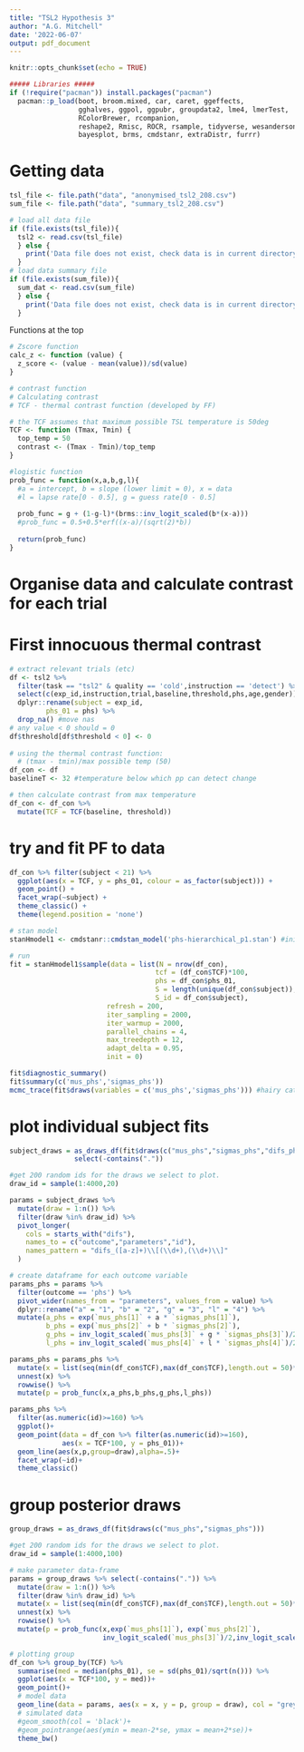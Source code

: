 ```yaml
---
title: "TSL2 Hypothesis 3"
author: "A.G. Mitchell"
date: '2022-06-07'
output: pdf_document
---
```


```r
knitr::opts_chunk$set(echo = TRUE)

##### Libraries #####
if (!require("pacman")) install.packages("pacman")
  pacman::p_load(boot, broom.mixed, car, caret, ggeffects, 
                 gghalves, ggpol, ggpubr, groupdata2, lme4, lmerTest, 
                 RColorBrewer, rcompanion,
                 reshape2, Rmisc, ROCR, rsample, tidyverse, wesanderson,
                 bayesplot, brms, cmdstanr, extraDistr, furrr)
```

# Getting data
```r
tsl_file <- file.path("data", "anonymised_tsl2_208.csv")
sum_file <- file.path("data", "summary_tsl2_208.csv")

# load all data file
if (file.exists(tsl_file)){
  tsl2 <- read.csv(tsl_file)
  } else {
    print('Data file does not exist, check data is in current directory.')
  }
# load data summary file
if (file.exists(sum_file)){
  sum_dat <- read.csv(sum_file)
  } else {
    print('Data file does not exist, check data is in current directory if not, run tsl2_phs_q1.Rmd first')
  }
```

Functions at the top
```r
# Zscore function
calc_z <- function (value) {
  z_score <- (value - mean(value))/sd(value)
}

# contrast function
# Calculating contrast
# TCF - thermal contrast function (developed by FF)

# the TCF assumes that maximum possible TSL temperature is 50deg
TCF <- function (Tmax, Tmin) {
  top_temp = 50
  contrast <- (Tmax - Tmin)/top_temp
}

#logistic function
prob_func = function(x,a,b,g,l){
  #a = intercept, b = slope (lower limit = 0), x = data
  #l = lapse rate[0 - 0.5], g = guess rate[0 - 0.5]
  
  prob_func = g + (1-g-l)*(brms::inv_logit_scaled(b*(x-a)))
  #prob_func = 0.5+0.5*erf((x-a)/(sqrt(2)*b))
  
  return(prob_func)
}
```

# Organise data and calculate contrast for each trial
# First innocuous thermal contrast
```r
# extract relevant trials (etc)
df <- tsl2 %>% 
  filter(task == "tsl2" & quality == 'cold',instruction == 'detect') %>% 
  select(c(exp_id,instruction,trial,baseline,threshold,phs,age,gender)) %>% 
  dplyr::rename(subject = exp_id,
         phs_01 = phs) %>% 
  drop_na() #move nas
# any value < 0 should = 0
df$threshold[df$threshold < 0] <- 0
  
# using the thermal contrast function:
  # (tmax - tmin)/max possible temp (50)
df_con <- df
baselineT <- 32 #temperature below which pp can detect change

# then calculate contrast from max temperature
df_con <- df_con %>% 
  mutate(TCF = TCF(baseline, threshold))

```

# try and fit PF to data
```r
df_con %>% filter(subject < 21) %>% 
  ggplot(aes(x = TCF, y = phs_01, colour = as_factor(subject))) +
  geom_point() +
  facet_wrap(~subject) +
  theme_classic() +
  theme(legend.position = 'none')

# stan model
stanHmodel1 <- cmdstanr::cmdstan_model('phs-hierarchical_p1.stan') #initiate model

# run
fit = stanHmodel1$sample(data = list(N = nrow(df_con), 
                                    tcf = (df_con$TCF)*100,
                                    phs = df_con$phs_01,
                                    S = length(unique(df_con$subject)),
                                    S_id = df_con$subject),
                        refresh = 200,
                        iter_sampling = 2000,
                        iter_warmup = 2000,
                        parallel_chains = 4,
                        max_treedepth = 12,
                        adapt_delta = 0.95,
                        init = 0)

fit$diagnostic_summary()
fit$summary(c('mus_phs','sigmas_phs'))
mcmc_trace(fit$draws(variables = c('mus_phs','sigmas_phs'))) #hairy caterpillars
```

# plot individual subject fits
```r
subject_draws = as_draws_df(fit$draws(c("mus_phs","sigmas_phs","difs_phs"))) %>% 
                select(-contains("."))

#get 200 random ids for the draws we select to plot.
draw_id = sample(1:4000,20)

params = subject_draws %>% 
  mutate(draw = 1:n()) %>% 
  filter(draw %in% draw_id) %>% 
  pivot_longer(
    cols = starts_with("difs"),
    names_to = c("outcome","parameters","id"),
    names_pattern = "difs_([a-z]+)\\[(\\d+),(\\d+)\\]"
  ) 

# create dataframe for each outcome variable
params_phs = params %>%   
  filter(outcome == 'phs') %>% 
  pivot_wider(names_from = "parameters", values_from = value) %>% 
  dplyr::rename("a" = "1", "b" = "2", "g" = "3", "l" = "4") %>% 
  mutate(a_phs = exp(`mus_phs[1]` + a * `sigmas_phs[1]`),
         b_phs = exp(`mus_phs[2]` + b * `sigmas_phs[2]`),
         g_phs = inv_logit_scaled(`mus_phs[3]` + g * `sigmas_phs[3]`)/2,
         l_phs = inv_logit_scaled(`mus_phs[4]` + l * `sigmas_phs[4]`)/2)

params_phs = params_phs %>% 
  mutate(x = list(seq(min(df_con$TCF),max(df_con$TCF),length.out = 50)*100)) %>% 
  unnest(x) %>% 
  rowwise() %>% 
  mutate(p = prob_func(x,a_phs,b_phs,g_phs,l_phs))
```

```r
params_phs %>% 
  filter(as.numeric(id)>=160) %>% 
  ggplot()+
  geom_point(data = df_con %>% filter(as.numeric(id)>=160),
             aes(x = TCF*100, y = phs_01))+
  geom_line(aes(x,p,group=draw),alpha=.5)+
  facet_wrap(~id)+
  theme_classic()
```

# group posterior draws
```r
group_draws = as_draws_df(fit$draws(c("mus_phs","sigmas_phs")))

#get 200 random ids for the draws we select to plot.
draw_id = sample(1:4000,100)

# make parameter data-frame
params = group_draws %>% select(-contains(".")) %>% 
  mutate(draw = 1:n()) %>% 
  filter(draw %in% draw_id) %>% 
  mutate(x = list(seq(min(df_con$TCF),max(df_con$TCF),length.out = 50)*100)) %>% 
  unnest(x) %>% 
  rowwise() %>% 
  mutate(p = prob_func(x,exp(`mus_phs[1]`), exp(`mus_phs[2]`),
                       inv_logit_scaled(`mus_phs[3]`)/2,inv_logit_scaled(`mus_phs[4]`)/2))

# plotting group
df_con %>% group_by(TCF) %>% 
  summarise(med = median(phs_01), se = sd(phs_01)/sqrt(n())) %>% 
  ggplot(aes(x = TCF*100, y = med))+
  geom_point()+
  # model data
  geom_line(data = params, aes(x = x, y = p, group = draw), col = "grey70", alpha = 0.5)+
  # simulated data
  #geom_smooth(col = 'black')+
  #geom_pointrange(aes(ymin = mean-2*se, ymax = mean+2*se))+
  theme_bw()
```


